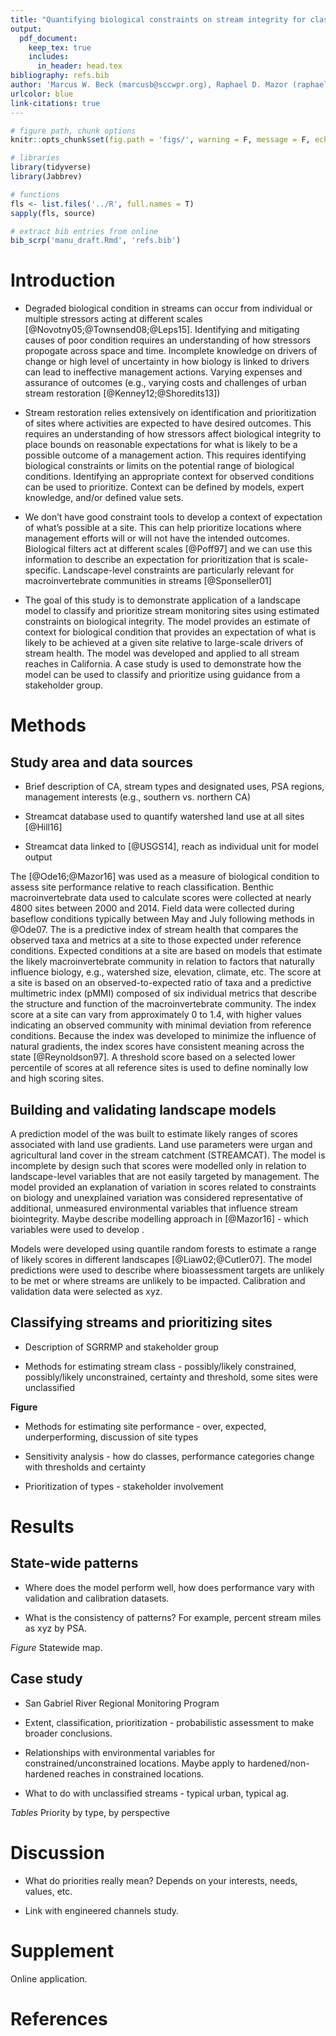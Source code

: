 ```yaml
---
title: "Quantifying biological constraints on stream integrity for classification and priorization"
output: 
  pdf_document:
    keep_tex: true
    includes: 
      in_header: head.tex
bibliography: refs.bib
author: 'Marcus W. Beck (marcusb@sccwpr.org), Raphael D. Mazor (raphaelm@sccwrp.org), Scott Johnson (scott@aquaticbioassay.com), Phil Markle (phil@lacsd.org), Peter D. Ode (peter.ode@wildlife.ca.gov), Ryan Hill (hill.ryan@epa.gov), Eric D. Stein (erics@sccwrp.org)'
urlcolor: blue
link-citations: true
---
```


```r
# figure path, chunk options
knitr::opts_chunk$set(fig.path = 'figs/', warning = F, message = F, echo = F)

# libraries
library(tidyverse)
library(Jabbrev)

# functions
fls <- list.files('../R', full.names = T)
sapply(fls, source)

# extract bib entries from online
bib_scrp('manu_draft.Rmd', 'refs.bib')
```

# Introduction

* Degraded biological condition in streams can occur from individual or multiple stressors acting at different scales [@Novotny05;@Townsend08;@Leps15]. Identifying and mitigating causes of poor condition requires an understanding of how stressors propogate across space and time.  Incomplete knowledge on drivers of change or high level of uncertainty in how biology is linked to drivers can lead to ineffective management actions. Varying expenses and assurance of outcomes (e.g., varying costs and challenges of urban stream restoration [@Kenney12;@Shoredits13]) 

* Stream restoration relies extensively on identification and prioritization of sites where activities are expected to have desired outcomes. This requires an understanding of how stressors affect biological integrity to place bounds on reasonable expectations for what is likely to be a possible outcome of a management action.  This requires identifying biological constraints or limits on the potential range of biological conditions. Identifying an appropriate context for observed conditions can be used to prioritize.  Context can be defined by models, expert knowledge, and/or defined value sets.

* We don't have good constraint tools to develop a context of expectation of what's possible at a site.  This can help prioritize locations where management efforts will or will not have the intended outcomes. Biological filters act at different scales [@Poff97] and we can use this information to describe an expectation for prioritization that is scale-specific.  Landscape-level constraints are particularly relevant for macroinvertebrate communities in streams [@Sponseller01]

* The goal of this study is to demonstrate application of a landscape model to classify and prioritize stream monitoring sites using estimated constraints on biological integrity. The model provides an estimate of context for biological condition that provides an expectation of what is likely to be achieved at a given site relative to large-scale drivers of stream health. The model was developed and applied to all stream reaches in California.  A case study is used to demonstrate how the model can be used to classify and prioritize using guidance from a stakeholder group. 

# Methods

## Study area and data sources

* Brief description of CA, stream types and designated uses, PSA regions, management interests (e.g., southern vs. northern CA)

* Streamcat database used to quantify watershed land use at all sites [@Hill16]

* Streamcat data linked to \ac{nhd} [@USGS14], reach as individual unit for model output

The \ac{csci} [@Ode16;@Mazor16] was used as a measure of biological condition to assess site performance relative to reach classification.  Benthic macroinvertebrate data used to calculate \ac{csci} scores were collected at nearly 4800 sites between 2000 and 2014.  Field data were collected during baseflow conditions typically between May and July following methods in @Ode07.  The \ac{csci} is a predictive index of stream health that compares the observed taxa and metrics at a site to those expected under reference conditions.  Expected conditions at a site are based on models that estimate the likely macroinvertebrate community in relation to factors that naturally influence biology, e.g., watershed size, elevation, climate, etc.  The \ac{csci} score at a site is based on an observed-to-expected ratio of taxa and a predictive multimetric index (pMMI) composed of six individual metrics that describe the structure and function of the macroinvertebrate community.  The index score at a site can vary from approximately 0 to 1.4, with higher values indicating an observed community with minimal deviation from reference conditions.  Because the index was developed to minimize the influence of natural gradients, the index scores have consistent meaning across the state [@Reynoldson97].  A threshold score based on a selected lower percentile of scores at all reference sites is used to define nominally low and high scoring sites.

## Building and validating landscape models

A prediction model of the \ac{csci} was built to estimate likely ranges of scores associated with land use gradients.  Land use parameters were urgan and agricultural land cover in the stream catchment (STREAMCAT). The model is incomplete by design such that \ac{csci} scores were modelled only in relation to landscape-level variables that are not easily targeted by management.  The model provided an explanation of variation in scores related to constraints on biology and unexplained variation was considered representative of additional, unmeasured environmental variables that influence stream biointegrity.  Maybe describe modelling approach in [@Mazor16] - which variables were used to develop \ac{csci}.   

Models were developed using quantile random forests to estimate a range of likely \ac{csci} scores in different landscapes [@Liaw02;@Cutler07].  The model predictions were used to describe where bioassessment targets are unlikely to be met or where streams are unlikely to be impacted.  Calibration and validation data were selected as xyz.

## Classifying streams and prioritizing sites

* Description of SGRRMP and stakeholder group

* Methods for estimating stream class - possibly/likely constrained, possibly/likely unconstrained, certainty and \ac{csci} threshold, some sites were unclassified

**Figure** 

* Methods for estimating site performance - over, expected, underperforming, discussion of site types

* Sensitivity analysis - how do classes, performance categories change with thresholds and certainty

* Prioritization of types - stakeholder involvement

# Results

## State-wide patterns

* Where does the model perform well, how does performance vary with validation and calibration datasets.

* What is the consistency of patterns? For example, percent stream miles as xyz by PSA.

*Figure* Statewide map. 

## Case study

* San Gabriel River Regional Monitoring Program

* Extent, classification, prioritization - probabilistic assessment to make broader conclusions. 

* Relationships with environmental variables for constrained/unconstrained locations. Maybe apply to hardened/non-hardened reaches in constrained locations. 

* What to do with unclassified streams - typical urban, typical ag. 

*Tables* Priority by type, by perspective

# Discussion

* What do priorities really mean? Depends on your interests, needs, values, etc.

* Link with engineered channels study.

# Supplement

Online application.

# References

